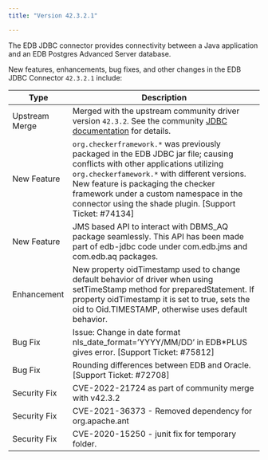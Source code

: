 ```yaml
---
title: "Version 42.3.2.1"

---
```


The EDB JDBC connector provides connectivity between a Java application and an EDB Postgres Advanced Server database.

New features, enhancements, bug fixes, and other changes in the EDB JDBC Connector `42.3.2.1` include:

| Type           | Description                                                                                                                                                                                                                                                                                                                |
| -------------- | ------------------------------------------------------------------------------- |
| Upstream Merge | Merged with the upstream community driver version `42.3.2`. See the community [JDBC documentation](https://jdbc.postgresql.org/documentation/changelog.html#version_42.3.2) for details.                                                                                                                                   |
| New Feature    | `org.checkerframework.*` was previously packaged in the EDB JDBC jar file; causing conflicts with other applications utilizing `org.checkerfamework.*` with different versions.  New feature is packaging the checker framework under a custom namespace in the connector using the shade plugin. [Support Ticket: #74134] |
| New Feature    | JMS based API to interact with DBMS_AQ package seamlessly. This API has been made part of edb-jdbc code under com.edb.jms and com.edb.aq packages.                                                                                                                                                                         |
| Enhancement    | New property oidTimestamp used to change default behavior of driver when using setTimeStamp method for preparedStatement.  If property oidTimestamp  it is set to true, sets the oid to Oid.TIMESTAMP, otherwise uses default behavior.                                                                                    |
| Bug Fix        | Issue: Change in date format nls_date_format=’YYYY/MM/DD’ in EDB\*PLUS gives error. [Support Ticket: #75812]                                                                                                                                                                                                               |
| Bug Fix        | Rounding differences between EDB and Oracle. [Support Ticket: #72708]                                                                                                                                                                                                                                                      |
| Security Fix   | CVE-2022-21724 as part of community merge with v42.3.2                                                                                                                                                                                                                                                                     |
| Security Fix   | CVE-2021-36373 - Removed dependency for org.apache.ant                                                                                                                                                                                                                                                                     |
| Security Fix   | CVE-2020-15250 - junit fix for temporary folder.                                                                                                                                                                                                                                                                           |




